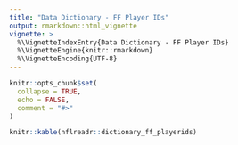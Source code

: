 ---
title: "Data Dictionary - FF Player IDs"
output: rmarkdown::html_vignette
vignette: >
  %\VignetteIndexEntry{Data Dictionary - FF Player IDs}
  %\VignetteEngine{knitr::rmarkdown}
  %\VignetteEncoding{UTF-8}
---

```{r, include = FALSE}
knitr::opts_chunk$set(
  collapse = TRUE,
  echo = FALSE,
  comment = "#>"
)
```

```{r}
knitr::kable(nflreadr::dictionary_ff_playerids)
```
